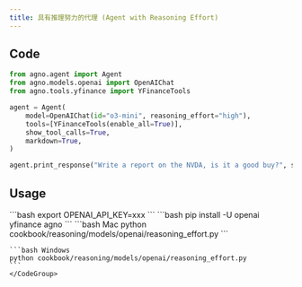 ```yaml
---
title: 具有推理努力的代理 (Agent with Reasoning Effort)
---
```


## Code

```python cookbook/reasoning/models/openai/reasoning_effort.py
from agno.agent import Agent
from agno.models.openai import OpenAIChat
from agno.tools.yfinance import YFinanceTools

agent = Agent(
    model=OpenAIChat(id="o3-mini", reasoning_effort="high"),
    tools=[YFinanceTools(enable_all=True)],
    show_tool_calls=True,
    markdown=True,
)

agent.print_response("Write a report on the NVDA, is it a good buy?", stream=True)
```

## Usage

<Steps>
  <Snippet file="create-venv-step.mdx" />

  <Step title="设置您的 API 密钥">
    ```bash
    export OPENAI_API_KEY=xxx
    ```
  </Step>

  <Step title="安装库">
    ```bash
    pip install -U openai yfinance agno
    ```
  </Step>

  <Step title="运行代理">
    <CodeGroup>
    ```bash Mac
    python cookbook/reasoning/models/openai/reasoning_effort.py
    ```

    ```bash Windows
    python cookbook/reasoning/models/openai/reasoning_effort.py
    ```
    </CodeGroup>
  </Step>
</Steps>
